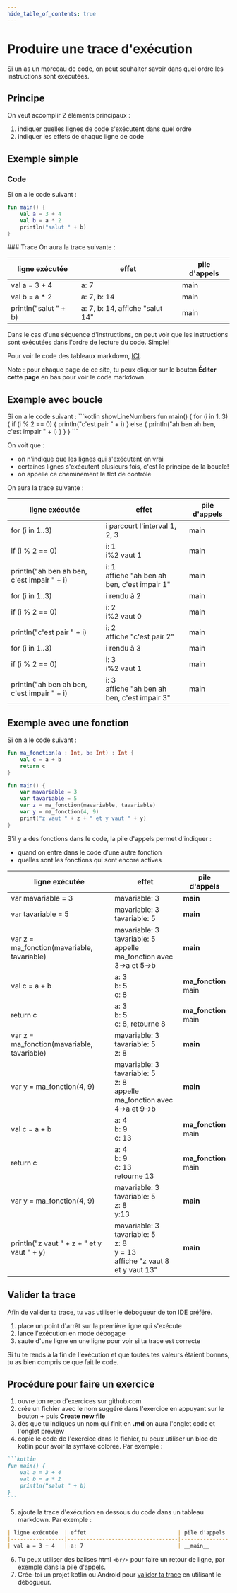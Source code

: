 ```yaml
---
hide_table_of_contents: true
---
```


# Produire une trace d'exécution

Si un as un morceau de code, on peut souhaiter savoir dans quel ordre les instructions sont exécutées.

## Principe

On veut accomplir 2 éléments principaux :
1. indiquer quelles lignes de code s'exécutent dans quel ordre
2. indiquer les effets de chaque ligne de code

## Exemple simple

<Row>

<Column>


### Code

Si on a le code suivant :
```kotlin  showLineNumbers
fun main() {
    val a = 3 + 4
    val b = a * 2
    println("salut " + b)
}
```

</Column>
<Column>
### Trace
On aura la trace suivante :

| ligne exécutée | effet                             | pile d'appels |
|-----------------|-----------------------------------|---|
| val a = 3 + 4       | a: 7                             | main          |
| val b = a * 2       | a: 7, b: 14                     | main          |
| println("salut " + b) | a: 7, b: 14, affiche "salut 14" | main          |


</Column>
</Row>

Dans le cas d'une séquence d'instructions, on peut voir que les instructions sont exécutées dans
l'ordre de lecture du code. Simple!

Pour voir le code des tableaux markdown, [ICI](https://github.com/departement-info-cem/4N6-Mobile/blob/main/web/docs/03-recettes/produire-une-trace.mdx?plain=1).

Note : pour chaque page de ce site, tu peux cliquer sur le bouton **Éditer cette page** en bas pour voir le code markdown.

## Exemple avec boucle
<Row>
<Column>
Si on a le code suivant :
```kotlin showLineNumbers
fun main() {
    for (i in 1..3){
        if (i % 2 == 0) {
            println("c'est pair " + i)
        }
        else {
            println("ah ben ah ben, c'est impair " + i)
        }
    }
}
```

On voit que :
- on n'indique que les lignes qui s'exécutent en vrai
- certaines lignes s'exécutent plusieurs fois, c'est le principe de la boucle!
- on appelle ce cheminement le flot de contrôle

</Column>
<Column>
On aura la trace suivante :

| ligne exécutée    | effet                            | pile d'appels   |
|-------------------|----------------------------------|-----------------|
| for (i in 1..3) | i parcourt l'interval 1, 2, 3 | main      |
| if (i % 2 == 0) | i: 1 <br /> i%2 vaut 1        | main      |
| println("ah ben ah ben, c'est impair " + i) | i: 1 <br /> affiche "ah ben ah ben, c'est impair 1" | main |
| for (i in 1..3) | i rendu à 2 | main      |
| if (i % 2 == 0) | i: 2  <br /> i%2 vaut 0        | main      |
| println("c'est pair " + i) | i: 2 <br /> affiche "c'est pair 2" | main |
| for (i in 1..3) | i rendu à 3 | main      |
| if (i % 2 == 0) | i: 3 <br /> i%2 vaut 1        | main      |
| println("ah ben ah ben, c'est impair " + i) | i: 3 <br /> affiche "ah ben ah ben, c'est impair 3" | main |

</Column>
</Row>



## Exemple avec une fonction

<Row>
<Column>

Si on a le code suivant :
```kotlin showLineNumbers
fun ma_fonction(a : Int, b: Int) : Int {
    val c = a + b
    return c
}

fun main() {
    var mavariable = 3
    var tavariable = 5
    var z = ma_fonction(mavariable, tavariable)
    var y = ma_fonction(4, 9)
    print("z vaut " + z + " et y vaut " + y)
}
```

S'il y a des fonctions dans le code, la pile d'appels permet d'indiquer :
- quand on entre dans le code d'une autre fonction
- quelles sont les fonctions qui sont encore actives

</Column>
<Column>



| ligne exécutée           | effet                                                      | pile d'appels |
|--------------------------|------------------------------------------------------------|---------------|
| var mavariable = 3                    | mavariable: 3                                                    | __main__      |
| var tavariable = 5                    | mavariable: 3 <br /> tavariable: 5                                               | __main__      |
| var z = ma_fonction(mavariable, tavariable) | mavariable: 3 <br /> tavariable: 5 <br /> appelle ma_fonction avec 3→a et 5→b       | __main__      |
| val c = a + b                | a: 3 <br /> b: 5 <br /> c: 8                                        | __ma_fonction__ <br /> main |
| return c                 | a: 3 <br /> b: 5 <br /> c: 8, retourne 8                     | __ma_fonction__ <br /> main |
| var z = ma_fonction(mavariable, tavariable) | mavariable: 3 <br /> tavariable: 5 <br /> z: 8       | __main__      |
| var y = ma_fonction(4, 9) | mavariable: 3 <br /> tavariable: 5 <br /> z: 8 <br />appelle ma_fonction avec 4→a et 9→b | __main__      |
| val c = a + b                | a: 4 <br /> b: 9 <br /> c: 13                                       | __ma_fonction__ <br /> main |
| return c                 | a: 4 <br /> b: 9 <br /> c: 13 <br /> retourne 13                | __ma_fonction__ <br /> main |
| var y = ma_fonction(4, 9) | mavariable: 3 <br /> tavariable: 5 <br /> z: 8 <br />y:13 | __main__      |
| println("z vaut " + z + " et y vaut " + y) | mavariable: 3 <br /> tavariable: 5 <br /> z: 8 <br /> y = 13 <br /> affiche "z vaut 8 et y vaut 13" | __main__     |

</Column>
</Row>


## Valider ta trace

Afin de valider ta trace, tu vas utiliser le débogueur de ton IDE préféré.
1. place un point d'arrêt sur la première ligne qui s'exécute
2. lance l'exécution en mode débogage
3. saute d'une ligne en une ligne pour voir si ta trace est correcte

Si tu te rends à la fin de l'exécution et que toutes tes valeurs étaient bonnes, tu as bien compris ce que fait le code.

## Procédure pour faire un exercice

1. ouvre ton repo d'exercices sur github.com
2. crée un fichier avec le nom suggéré dans l'exercice en appuyant sur le bouton **+** puis **Create new file**
3. dès que tu indiques un nom qui finit en **.md** on aura l'onglet code et l'onglet preview
4. copie le code de l'exercice dans le fichier, tu peux utiliser un bloc de kotlin pour avoir la syntaxe colorée. Par exemple :
````markdown
```kotlin
fun main() {
    val a = 3 + 4
    val b = a * 2
    println("salut " + b)
}
```
````

5. ajoute la trace d'exécution en dessous du code dans un tableau markdown. Par exemple :
````markdown
| ligne exécutée  | effet                             | pile d'appels |
|-----------------|-----------------------------------|---------------|
| val a = 3 + 4   | a: 7                              | __main__      |
````
6. Tu peux utiliser des balises html `<br/>` pour faire un retour de ligne, par exemple dans la pile d'appels.
7. Crée-toi un projet kotlin ou Android pour [valider ta trace](#valider-ta-trace) en utilisant le débogueur.

